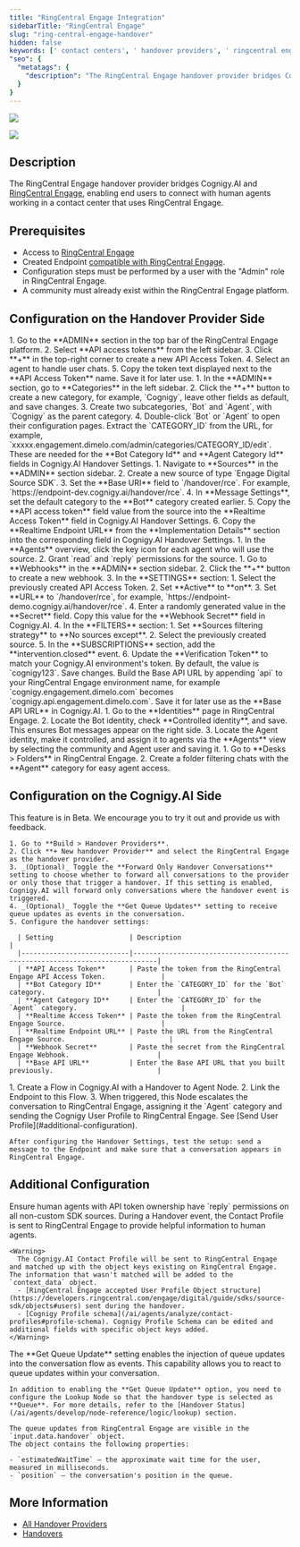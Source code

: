 ```yaml
---
title: "RingCentral Engage Integration"
sidebarTitle: "RingCentral Engage"
slug: "ring-central-engage-handover"
hidden: false
keywords: [' contact centers', ' handover providers', ' ringcentral engage']
"seo": {
  "metatags": {
    "description": "The RingCentral Engage handover provider bridges Cognigy.AI and RingCentral Engage, enabling end users to connect with human agents working within the RingCentral Engage contact center."
  }
}
---
```


<a href="/release-notes/4.97"><img noZoom src="https://img.shields.io/badge/Added in-v4.97.0-blue.svg" /></a>

<Frame>
    <img class="image-center" src="/_assets/ai/escalate/handover-reference/ring-central-engage.svg" />
</Frame>

## Description

The RingCentral Engage handover provider bridges Cognigy.AI and [RingCentral Engage](https://engage.ringcentral.com/),
enabling end users to connect with human agents working in a contact center that uses RingCentral Engage.

## Prerequisites

- Access to [RingCentral Engage](https://login.ringcentral.com/)
- Created Endpoint [compatible with RingCentral Engage](/ai/agents/deploy/endpoints/handover-settings#endpoints-compatible-with-handover-providers).
- Configuration steps must be performed by a user with the "Admin" role in RingCentral Engage.
- A community must already exist within the RingCentral Engage platform.

## Configuration on the Handover Provider Side

<AccordionGroup>
  <Accordion title="1. Create API Token">
    1. Go to the **ADMIN** section in the top bar of the RingCentral Engage platform. 
    2. Select **API access tokens** from the left sidebar. 
    3. Click **+** in the top-right corner to create a new API Access Token. 
    4. Select an agent to handle user chats. 
    5. Copy the token text displayed next to the **API Access Token** name. Save it for later use.
  </Accordion>

  <Accordion title="2. Create the Categories">
    1. In the **ADMIN** section, go to **Categories** in the left sidebar. 
    2. Click the **+** button to create a new category, for example, `Cognigy`, leave other fields as default, and save changes. 
    3. Create two subcategories, `Bot` and `Agent`, with `Cognigy` as the parent category. 
    4. Double-click `Bot` or `Agent` to open their configuration pages. Extract the `CATEGORY_ID` from the URL, for example, `xxxxx.engagement.dimelo.com/admin/categories/CATEGORY_ID/edit`.
     These are needed for the **Bot Category Id** and **Agent Category Id** fields in Cognigy.AI Handover Settings.
  </Accordion>

  <Accordion title="3. Create the Source">
    1. Navigate to **Sources** in the **ADMIN** section sidebar. 
    2. Create a new source of type `Engage Digital Source SDK`.
    3. Set the **Base URI** field to `<endpoint-url>/handover/rce`. For example, `https://endpoint-dev.cognigy.ai/handover/rce`.
    4. In **Message Settings**, set the default category to the **Bot** category created earlier.
    5. Copy the **API access token** field value from the source into the **Realtime Access Token** field in Cognigy.AI Handover Settings.
    6. Copy the **Realtime Endpoint URL** from the **Implementation Details** section into the corresponding field in Cognigy.AI Handover Settings.
  </Accordion>

  <Accordion title="4. Configure Agent Permissions">
    1. In the **Agents** overview, click the key icon for each agent who will use the source.
    2. Grant `read` and `reply` permissions for the source.
  </Accordion>

  <Accordion title="5. Create the Webhook">
    1. Go to **Webhooks** in the **ADMIN** section sidebar. 
    2. Click the **+** button to create a new webhook. 
    3. In the **SETTINGS** section:
        1. Select the previously created API Access Token.
        2. Set **Active** to **on**.
        3. Set **URL** to `<endpoint-url>/handover/rce`, for example, `https://endpoint-demo.cognigy.ai/handover/rce`.
        4. Enter a randomly generated value in the **Secret** field. Copy this value for the **Webhook Secret** field in Cognigy.AI.
    4. In the **FILTERS** section:
        1. Set **Sources filtering strategy** to **No sources except**.
        2. Select the previously created source.
    5. In the **SUBSCRIPTIONS** section, add the **intervention.closed** event.
    6. Update the **Verification Token** to match your Cognigy.AI environment's token. By default, the value is `cognigy123`. Save changes.
  </Accordion>

  <Accordion title="6. Get the Base API URL">
    Build the Base API URL by appending `api` to your RingCentral Engage environment name, for example `cognigy.engagement.dimelo.com` becomes `cognigy.api.engagement.dimelo.com`.
    Save it for later use as the **Base API URL** in Cognigy.AI.
  </Accordion>

  <Accordion title="7. Create Bot and Agent Identities">
    1. Go to the **Identities** page in RingCentral Engage. 
    2. Locate the Bot identity, check **Controlled identity**, and save. This ensures Bot messages appear on the right side.
    3. Locate the Agent identity, make it controlled, and assign it to agents via the **Agents** view by selecting the community and Agent user and saving it.
  </Accordion>

  <Accordion title="8. Set Up Folders for Chatting">
    1. Go to **Desks > Folders** in RingCentral Engage.
    2. Create a folder filtering chats with the **Agent** category for easy agent access.
  </Accordion>
</AccordionGroup>

## Configuration on the Cognigy.AI Side

<AccordionGroup>
  <Accordion title="1. Create a Handover Provider">
    <Note>
      This feature is in Beta. We encourage you to try it out and provide us with feedback.
    </Note>

    1. Go to **Build > Handover Providers**.
    2. Click **+ New handover Provider** and select the RingCentral Engage as the handover provider.
    3. _(Optional)_ Toggle the **Forward Only Handover Conversations** setting to choose whether to forward all conversations to the provider or only those that trigger a handover. If this setting is enabled, Cognigy.AI will forward only conversations where the handover event is triggered.
    4. _(Optional)_ Toggle the **Get Queue Updates** setting to receive queue updates as events in the conversation.
    5. Configure the handover settings:

      | Setting                   | Description                                                                |
      |---------------------------|----------------------------------------------------------------------------|
      | **API Access Token**      | Paste the token from the RingCentral Engage API Access Token.              |
      | **Bot Category ID**       | Enter the `CATEGORY_ID` for the `Bot` category.                            |
      | **Agent Category ID**     | Enter the `CATEGORY_ID` for the `Agent` category.                          |
      | **Realtime Access Token** | Paste the token from the RingCentral Engage Source.                        |
      | **Realtime Endpoint URL** | Paste the URL from the RingCentral Engage Source.                          |
      | **Webhook Secret**        | Paste the secret from the RingCentral Engage Webhook.                      |
      | **Base API URL**          | Enter the Base API URL that you built previously.                          |
  </Accordion>

  <Accordion title="2. Add a Handover to Agent Node">
    1. Create a Flow in Cognigy.AI with a Handover to Agent Node.
    2. Link the Endpoint to this Flow.
    3. When triggered, this Node escalates the conversation to RingCentral Engage, assigning it the `Agent` category and sending the Cognigy User Profile to RingCentral Engage.
    See [Send User Profile](#additional-configuration).

    After configuring the Handover Settings, test the setup: send a message to the Endpoint and make sure that a conversation appears in RingCentral Engage.
  </Accordion>
</AccordionGroup>

## Additional Configuration

<AccordionGroup>
  <Accordion title="Apple Business Chat">
    Ensure human agents with API token ownership have `reply` permissions on all non-custom SDK sources.
  </Accordion>

  <Accordion title="Send User Profile to RingCentral Engage">
    During a Handover event, the Contact Profile is sent to RingCentral Engage to provide helpful information to human agents.

    <Warning>
      The Cognigy.AI Contact Profile will be sent to RingCentral Engage and matched up with the object keys existing on RingCentral Engage. The information that wasn't matched will be added to the `context_data` object.
      - [RingCentral Engage accepted User Profile Object structure](https://developers.ringcentral.com/engage/digital/guide/sdks/source-sdk/objects#users) sent during the handover.
      - [Cognigy Profile schema](/ai/agents/analyze/contact-profiles#profile-schema). Cognigy Profile Schema can be edited and additional fields with specific object keys added.
    </Warning>
  </Accordion>

  <Accordion title="Get Queue Updates">
    The **Get Queue Update** setting enables the injection of queue updates into the conversation flow as events. This capability allows you to react to queue updates within your conversation.

    In addition to enabling the **Get Queue Update** option, you need to configure the Lookup Node so that the handover type is selected as **Queue**. For more details, refer to the [Handover Status](/ai/agents/develop/node-reference/logic/lookup) section.

    The queue updates from RingCentral Engage are visible in the `input.data.handover` object. 
    The object contains the following properties:

    - `estimatedWaitTime` — the approximate wait time for the user, measured in milliseconds.
    - `position` — the conversation's position in the queue.
  </Accordion>
</AccordionGroup>

## More Information

- [All Handover Providers](/ai/escalate/handover-reference/overview)
- [Handovers](/ai/escalate/handovers)